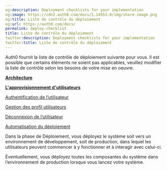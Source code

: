 ```yaml
---
og:description: Deployment checklists for your implementation
og:image: https://cdn2.auth0.com/docs/1.14553.0/img/share-image.png
og:title: Liste de contrôle du déploiement
og:url: https://auth0.com/docs/
permalink: deploy-checklist
title: Liste de contrôle du déploiement
twitter:description: Deployment checklists for your implementation
twitter:title: Liste de contrôle du déploiement
---
```


Auth0 fournit la liste de contrôle de déploiement suivante pour vous. Il est possible que certains éléments ne soient pas applicables, veuillez modifier la liste de contrôle selon les besoins de votre mise en oeuvre.

****[**Architecture**](https://auth0.com/docs/get-started/architecture-scenarios)****



****[**L'approvisionnement d'utilisateurs**](https://auth0.com/docs/manage-users)****



[Authentification de l’utilisateur](https://auth0.com/docs/get-started/identity-fundamentals/authentication-and-authorization)



[Gestion des profil utilisateurs](https://auth0.com/docs/manage-users/user-accounts/user-profiles)



[Déconnexion de l’utilisateur](https://auth0.com/docs/authenticate/login/logout)



[Automatisation du déploiement](https://marketplace.auth0.com/integrations/github-actions)



Dans la phase de Déploiement, vous déployez le système soit vers un environnement de développement, soit de production, dans lequel les utilisateurs peuvent commencer à y fonctionner et à interagir avec celui-ci.

Éventuellement, vous déployez toutes les composantes du système dans l’environnement de production lorsque vous lancez votre système.